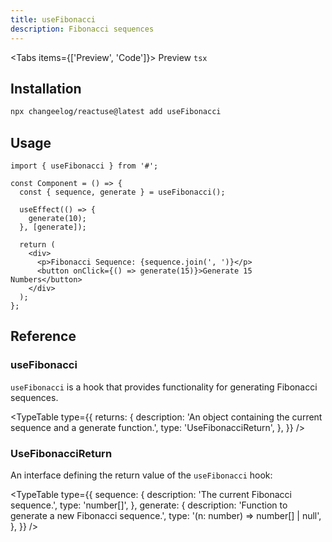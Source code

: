 ```yaml
---
title: useFibonacci
description: Fibonacci sequences
---
```


<Tabs items={['Preview', 'Code']}>
  <Tab value="Preview">Preview</Tab>
  <Tab value="Code">```tsx ```</Tab>
</Tabs>

## Installation

```bash
npx changeelog/reactuse@latest add useFibonacci
```

## Usage

```tsx
import { useFibonacci } from '#';

const Component = () => {
  const { sequence, generate } = useFibonacci();

  useEffect(() => {
    generate(10);
  }, [generate]);

  return (
    <div>
      <p>Fibonacci Sequence: {sequence.join(', ')}</p>
      <button onClick={() => generate(15)}>Generate 15 Numbers</button>
    </div>
  );
};
```

## Reference

### useFibonacci

`useFibonacci` is a hook that provides functionality for generating Fibonacci sequences.

<TypeTable
  type={{
    returns: {
      description:
        'An object containing the current sequence and a generate function.',
      type: 'UseFibonacciReturn',
    },
  }}
/>

### UseFibonacciReturn

An interface defining the return value of the `useFibonacci` hook:

<TypeTable
  type={{
    sequence: {
      description: 'The current Fibonacci sequence.',
      type: 'number[]',
    },
    generate: {
      description: 'Function to generate a new Fibonacci sequence.',
      type: '(n: number) => number[] | null',
    },
  }}
/>

